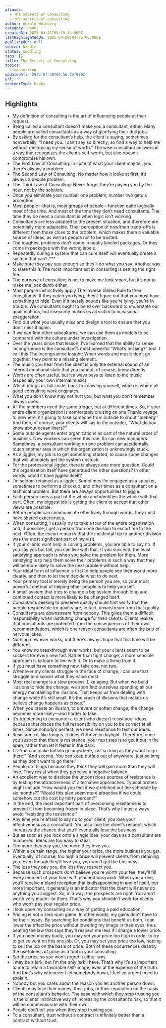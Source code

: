 ```yaml
---
aliases:
  - The Secrets of Consulting
  - the-secrets-of-consulting
author: Gerald Weinberg
category: books
createdAt: 2025-04-21T05:15:14.000Z
lastHighlightedOn: 2025-04-20T04:56:00.000Z
publishedOn: null
source: kindle
status: seedling
tags: []
title: The Secrets of Consulting
topics:
  - consulting
updatedAt: '2025-04-20T04:56:00.000Z'
url: ''
contentType: books
---
```

## Highlights

- My definition of consulting is the art of influencing people at their request.
- Being called a consultant doesn’t make you a consultant, either. Many people are called consultants as a way of glorifying their dull jobs.
- By asking for the consultant’s help, the client is saying, sometimes nonverbally, “I need you. I can’t say so directly, so find a way to help me without destroying my sense of worth.” The wise consultant answers in a way that recognizes the client’s self-worth, but also doesn’t compromise his own.
- The First Law of Consulting: In spite of what your client may tell you, there’s always a problem.
- The Second Law of Consulting: No matter how it looks at first, it’s always a people problem.
- The Third Law of Consulting: Never forget they’re paying you by the hour, not by the solution.
- Once you eliminate your number one problem, number two gets a promotion.
- Most people—that is, most groups of people—function quite logically most of the time. And most of the time they don’t need consultants. The time they do need a consultant is when logic isn’t working.
- Consultants are less adapted to the present situation, and therefore are potentially more adaptable. Their perception of now/then trade-offs is different from those close to the problem, which makes them a valuable source of ideas, as well as people not to be trusted.
- The toughest problems don’t come in neatly labeled packages. Or they come in packages with the wrong labels.
- Repeatedly curing a system that can cure itself will eventually create a system that can’t.***
- Make sure they pay you enough so they’ll do what you say. Another way to state this is The most important act in consulting is setting the right fee.
- The purpose of consulting is not to make me look smart, but it’s not to make me look dumb either.
- Most people instinctively apply The Inverse Gilded Rule to their consultants. If they catch you lying, they’ll figure out that you must have something to hide. Even if it merely sounds like you’re lying, you’re in trouble. We consultants ought to bend over backward to understate our qualifications, but insecurity makes us all victim to occasional exaggeration.
- Find out what you usually miss and design a tool to ensure that you don’t miss it again.
- If we can find other subcultures, we can use them as models to be compared with the culture under investigation.
- Over the years since that lesson, I’ve learned that the ability to sense incongruence is the consultant’s most powerful “What’s missing?” tool. I call this The Incongruence Insight: When words and music don’t go together, they point to a missing element.
- The music you hear from the client is only the external sound of an internal emotional state that you cannot, of course, know directly.
- Words are often useful, but it always pays to listen to the music (especially your own internal music).
- Which brings us full circle, back to knowing yourself, which is where all good consulting work originates.
- What you don’t know may not hurt you, but what you don’t remember always does.
- All the members need the same trigger, but at different times. So, if your entire client organization is comfortably cruising on one Titanic voyage to nowhere, it’s going to take someone from outside to shout “Iceberg!” And then, of course, your clients will say to the outsider, “What do you know about ocean liners?”
- Some outside agents enter organizations as part of the natural order of business. New workers can serve this role. So can new managers. Sometimes, a consultant working on one problem can accidentally touch another area in which the organization is unknowingly stuck.
- As a jiggler, my job is to get something started, to cause some changes that will ultimately get the system unstuck.
- For the professional jiggler, there is always one more question: Could the organization itself have generated the other questions? In other words, could it have jiggled itself?
- I’m seldom retained as a jiggler. Sometimes I’m engaged as a speaker, sometimes to perform a checkup, and other times as a consultant on a technical problem. But there are always opportunities to jiggle.
- Each person sees a part of the whole and identifies the whole with that part. Often, my biggest job is getting the client to accept that other views are possible.
- Before people can communicate effectively through words, they must have shared experiences.
- When consulting, I usually try to take a tour of the entire organization and, if possible, I get a person from one division to escort me to the next. Often, the escort remarks that the incidental trip to another division was the most significant part of my visit.
- If your clients want help in solving problems, you are able to say no. If you say yes but fail, you can live with that. If you succeed, the least satisfying approach is when you solve the problem for them. More satisfying is to help them solve their problems in such a way that they will be more likely to solve the next problem without help.
- Your ideal form of influence is first to help people see their world more clearly, and then to let them decide what to do next.
- Your primary tool is merely being the person you are, so your most powerful method of helping other people is to help yourself.
- A small system that tries to change a big system through long and continued contact is more likely to be changed itself.
- Consultants seeking to preserve quality should first verify that the people responsible for quality are, in fact, downstream from that quality.
- Consultants are downstream from nobody. This gives them a difficult responsibility when instituting change for their clients. Clients realize that consultants are protected from the consequences of their own recommendations, which is one reason consultants are often the butt of nervous jokes.
- Nothing new ever works, but there’s always hope that this time will be different.
- You know no breakthrough ever works, but your clients seem to be suckers for every new fad. Rather than fight change, a more sensible approach is to learn to live with it. Or to make a living from it.
- If you must have something new, take one, not two.
- Whenever my clients struggle in the face of change, I can use that struggle to discover what they value most.
- Most real change is a slow process. Like aging. But when we build illusions to hide the change, we soon find ourselves spending all our energy maintaining the illusions. That keeps us from dealing with change while it’s still small. It’s the crash of illusions that makes us believe change happens as crises.”
- When you create an illusion, to prevent or soften change, the change becomes more likely—and harder to take.
- It’s frightening to encounter a client who doesn’t resist your ideas, because that places the full responsibility on you to be correct at all times. Since nobody’s perfect, we need resistance to test our ideas.
- Resistance is like fungus. It doesn’t thrive in daylight. Therefore, once you suspect that there is resistance, your next step is to get it out in the open, rather than let it fester in the dark.
- C >You can make buffalo go anywhere, just so long as they want to go there.” “And second, You can keep buffalo out of anywhere, just so long as they don’t want to go there.”
- People do things because they think they will gain more than they will lose. They resist when they perceive a negative balance.
- An excellent way to disclose the unconscious sources of resistance is by testing the attractiveness of alternative approaches. Typical probes might include “How would you feel if we stretched out the schedule by six months?” “Would this plan seem more attractive if we could somehow cut the cost by thirty percent?”
- In the end, the most important part of overcoming resistance is to prevent it from becoming frozen in place. That’s why I must always avoid “resisting the resistance.”
- Any time you’re afraid to say no to your client, you lose your effectiveness as a consultant. You also lose the client’s respect, which increases the chance that you’ll eventually lose the business.
- But as soon as you lock onto a single idea, your days as a consultant are numbered. Ideas are too easy to steal.
- The more they pay you, the more they love you.
- Within a certain range, the higher your price, the more business you get. Eventually, of course, too high a price will prevent clients from retaining you. Even though they’ll love you, you won’t get the business.
- The less they pay you, the less they respect you.
- Because such prospects don’t believe you’re worth your fee, they’ll fill every moment of your time with planned busywork. When you arrive, you’ll receive a bland reception that is disappointing in and of itself, but more important, it generally is an indicator that the client will never do anything you suggest. So, in a way, the prospects are right: You aren’t worth very much—to them. That’s why you shouldn’t work for clients who won’t pay your regular price.
- I look upon my consulting as a way of getting a paid education,
- Pricing is not a zero-sum game. In other words, my gains don’t have to be their losses. By searching for conditions that benefit us both, I can lower the effective price without lowering my image in their eyes, thus beating the law that says they’ll respect me less if I charge a lower price.
- If you need money badly, you may set your price too high in order to try to get solvent on this one job. Or, you may set your price too low, hoping to sell the job on the basis of price. Both of these occurrences destroy the usefulness of price as a tool in your consulting.
- Set the price so you won’t regret it either way.
- I may be a jerk, but I’m the only jerk I have. That’s why it’s so important to me to retain a favorable self-image, even at the expense of the truth. And that’s why whenever I let somebody down, I feel an urgent need to explain.
- Nobody but you cares about the reason you let another person down.
- Clients may lose their money, their jobs, or their reputation on the basis of the consultant’s behavior. The ease with which they stop trusting you is the clients’ instinctive way of increasing the consultant’s risk, so that it will be commensurate with their own.
- People don’t tell you when they stop trusting you.
- To a consultant, trust without a contract is infinitely better than a contract without trust,
